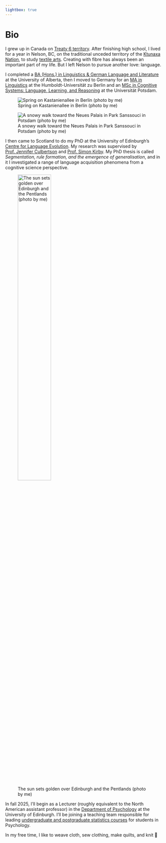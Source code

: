 ```yaml
---
lightbox: true
---
```


# Bio

I grew up in Canada on [Treaty 6 territory](https://en.wikipedia.org/wiki/Numbered_Treaties).
After finishing high school, I lived for a year in Nelson, BC, on the traditional unceded territory of the [Ktunaxa Nation](https://www.ktunaxa.org), to study [textile arts](https://selkirk.ca/programs/arts-technology/textile-arts-certificate).
Creating with fibre has always been an important part of my life.
But I left Nelson to pursue another love: language.

I completed a [BA (Hons.) in Linguistics & German Language and Literature](https://www.ualberta.ca/en/linguistics/index.html) at the University of Alberta, then I moved to Germany for an [MA in Linguistics](https://www.linguistik.hu-berlin.de/en/standardseite-en) at the Humboldt-Universität zu Berlin and an [MSc in Cognitive Systems: Language, Learning, and Reasoning](https://www.uni-potsdam.de/en/studium/what-to-study/master/cognitive-systems) at the Universität Potsdam.


::: {layout-ncol=2}

![Spring on Kastanienallee in Berlin (photo by me)](imgs/berlin.jpg){group="gallery"}

![A snowy walk toward the Neues Palais in Park Sanssouci in Potsdam (photo by me)](imgs/potsdam.jpg){group="gallery"}

:::

I then came to Scotland to do my PhD at the University of Edinburgh's [Centre for Language Evolution](https://cle.ppls.ed.ac.uk).
My research was supervised by [Prof. Jennifer Culbertson](http://jennifer-culbertson.github.io) and [Prof. Simon Kirby](https://www.simonkirby.net).
My PhD thesis is called *Segmentation, rule formation, and the emergence of generalisation*, and in it I investigated a range of language acquisition phenomena from a cognitive science perspective.


![The sun sets golden over Edinburgh and the Pentlands (photo by me)](imgs/edinburgh.jpeg){width=50% group="gallery"}

In fall 2025, I'll begin as a Lecturer (roughly equivalent to the North American assistant professor) in the [Department of Psychology](https://ppls.ed.ac.uk/psychology) at the University of Edinburgh.
I'll be joining a teaching team responsible for leading [undergraduate and postgraduate statistics courses](https://uoepsy.github.io) for students in Psychology.

In my free time, I like to weave cloth, sew clothing, make quilts, and knit 🧶
